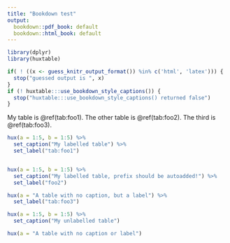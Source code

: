 ```yaml
---
title: "Bookdown test"
output:
  bookdown::pdf_book: default
  bookdown::html_book: default
---
```


```r
library(dplyr)
library(huxtable)

if( ! ((x <- guess_knitr_output_format()) %in% c('html', 'latex'))) {
  stop("guessed output is ", x)
}
if (! huxtable:::use_bookdown_style_captions()) {
  stop("huxtable:::use_bookdown_style_captions() returned false")
} 
```

My table is \@ref(tab:foo1). The other table
is \@ref(tab:foo2). The third is \@ref(tab:foo3).

```r


hux(a = 1:5, b = 1:5) %>% 
  set_caption("My labelled table") %>% 
  set_label("tab:foo1")


hux(a = 1:5, b = 1:5) %>% 
  set_caption("My labelled table, prefix should be autoadded!") %>% 
  set_label("foo2")

hux(a = "A table with no caption, but a label") %>% 
  set_label("tab:foo3")

hux(a = 1:5, b = 1:5) %>% 
  set_caption("My unlabelled table")

hux(a = "A table with no caption or label")

```
